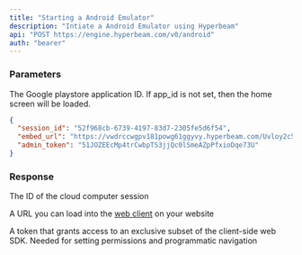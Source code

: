 ```yaml
---
title: "Starting a Android Emulator"
description: "Intiate a Android Emulator using Hyperbeam"
api: "POST https://engine.hyperbeam.com/v0/android"
auth: "bearer"
---
```


### Parameters

<Param body="app_id" type="string">

The Google playstore application ID. If app_id is not set, then the home screen will be loaded.

</Param>

<ResponseExample>

```json Response Example
{
  "session_id": "52f968cb-6739-4197-83d7-2305fe5d6f54",
  "embed_url": "https://vwdrccwgpv181powg61ggyvy.hyperbeam.com/Uvloy2c5QZeD1yMF_l1vVA?token=c8iw3SmQglOU0ugfLr3dWY2LalSKI_WOGUldEt8knbw",
  "admin_token": "51JOZEEcMp4trCwbpTS3jjQc0lSmeAZpPfxioDqe73U"
}
```

</ResponseExample>

### Response

<ResponseField name="session_id" type="string">

The ID of the cloud computer session

</ResponseField>

<ResponseField name="embed_url" type="string">

A URL you can load into the [web client](/web) on your website

</ResponseField>

<ResponseField name="admin_token" type="string">

A token that grants access to an exclusive subset of the client-side web SDK. Needed for setting permissions and programmatic navigation

</ResponseField>
